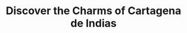 ---
title: 'Discover the Charms of Cartagena de Indias'
description: "Immerse yourself in the colorful streets, majestic architecture, and romantic ambiance that define the charms of Cartagena de Indias."
pubDate: 'Apr 25 2024'
heroImage: 'https://images.unsplash.com/photo-1560976027-3c09ce1c6da5?q=80&w=1895&auto=format&fit=crop&ixlib=rb-4.0.3&ixid=M3wxMjA3fDB8MHxwaG90by1wYWdlfHx8fGVufDB8fHx8fA%3D%3D'

---